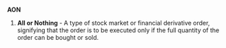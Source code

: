 === {{initialism}} ===
'''AON'''
# '''All or Nothing''' - A type of stock market or financial derivative order, signifying that the order is to be executed only if the full quantity of the order can be bought or sold.